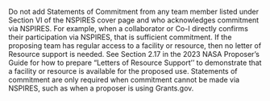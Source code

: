 ::: {.content-visible when-format="html"}
::: {.callout-note collapse="false"}

Do not add Statements of Commitment from any team member listed under Section VI of the NSPIRES cover page and who acknowledges commitment via NSPIRES. For example, when a collaborator or Co-I directly confirms their participation via NSPIRES, that is sufficient commitment. If the proposing team has regular access to a facility or resource, then no letter of Resource support is needed. See Section 2.17 in the 2023 NASA Proposer's Guide for how to prepare "Letters of Resource Support'' to demonstrate that a facility or resource is available for the proposed use. Statements of commitment are only required when commitment cannot be made via NSPIRES, such as when a proposer is using Grants.gov.

:::
:::